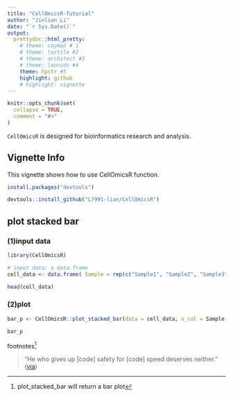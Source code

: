 ```yaml
---
title: "CellOmicsR-Tutorial"
author: "Jinlian Li"
date: "`r Sys.Date()`"
output:
  prettydoc::html_pretty:
    # theme: cayman # 1
    # theme: tactile #2
    # theme: architect #3
    # theme: leonids #4
    theme: hpstr #5
    highlight: github
    # highlight: vignette
---
```


```r
knitr::opts_chunk$set(
  collapse = TRUE,
  comment = "#>"
)
```

`CellOmicsR` is designed for bioinformatics research and analysis. 

## Vignette Info

This vignette shows how to use CellOmicsR function.

```r
install.packages("devtools")

devtools::install_github("L7991-lian/CellOmicsR")

```

## plot stacked bar

### (1)input data

```r
library(CellOmicsR)
```

```r
# input data: a data.frame 
cell_data <- data.frame( Sample = rep(c("Sample1", "Sample2", "Sample3"), each = 4),Type = rep(c("Type1", "Type2", "Type3", "Type4"), 3),Count = c(10, 15, 8, 6, 5, 7, 12, 9, 3, 6, 4, 11))
```

```r
head(cell_data)
```

### (2)plot
```r
bar_p <- CellOmicsR::plot_stacked_bar(data = cell_data, x_col = Sample, stack_col = Count, fill_col = Type)

bar_p
```


footnotes^[plot_stacked_bar will return a bar plot]

> "He who gives up [code] safety for [code] speed deserves neither."
([via](https://github.com/L7991-lian))

